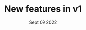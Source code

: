 ---
title: 'New features in v1'
date: 'Sept 09 2022'
lastmod: 'Sept 09 2022'
tags: ['next-js', 'tailwind', 'guide']
draft: true
description: 'An overview of the new features released in v1 - code block copy, multiple authors, frontmatter layout and more'
canonicalUrl: https://tailwind-nextjs-starter-blog.vercel.app/blog/new-features-in-v1/
thumbnailUrl: ''
authors: ['guide']
---